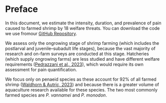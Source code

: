 # Preface {.unnumbered}

In this document, we estimate the intensity, duration, and prevalence of pain caused to farmed shrimp by 18 welfare threats. You can download the code we use fromour [GitHub Repository](https://github.com/rethinkpriorities/quantifying_shrimp_pain).

We assess only the ongrowing stage of shrimp farming (which includes the postlarval and juvenile–subadult life stages), because the vast majority of research and on-farm surveys are conducted at this stage. Hatcheries (which supply ongrowing farms) are less studied and have different welfare requirements ([Pedrazzani et al., 2023](https://doi.org/10.3390/ani13050807)), which would require its own assessment for pain quantification.

We focus only on penaeid species as these account for 92% of all farmed shrimp ([Waldhorn & Autric, 2023](http://doi.org/10.31219/osf.io/b8n3t)) and because there is a greater volume of aquaculture research available for these species. The two most commonly farmed species are *P. vannamei* and *P. monodon*.